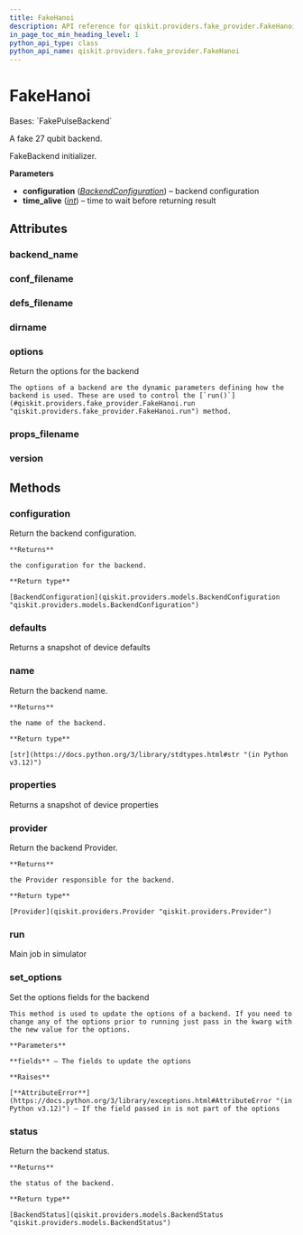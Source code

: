 ```yaml
---
title: FakeHanoi
description: API reference for qiskit.providers.fake_provider.FakeHanoi
in_page_toc_min_heading_level: 1
python_api_type: class
python_api_name: qiskit.providers.fake_provider.FakeHanoi
---
```


# FakeHanoi

<Class id="qiskit.providers.fake_provider.FakeHanoi" isDedicatedPage={true} github="https://github.com/qiskit/qiskit/tree/stable/0.25/qiskit/providers/fake_provider/backends/hanoi/fake_hanoi.py" signature="qiskit.providers.fake_provider.FakeHanoi">
  Bases: `FakePulseBackend`

  A fake 27 qubit backend.

  FakeBackend initializer.

  **Parameters**

  *   **configuration** ([*BackendConfiguration*](qiskit.providers.models.BackendConfiguration "qiskit.providers.models.BackendConfiguration")) – backend configuration
  *   **time\_alive** ([*int*](https://docs.python.org/3/library/functions.html#int "(in Python v3.12)")) – time to wait before returning result

  ## Attributes

  ### backend\_name

  <Attribute id="qiskit.providers.fake_provider.FakeHanoi.backend_name" attributeValue="'fake_hanoi'" />

  ### conf\_filename

  <Attribute id="qiskit.providers.fake_provider.FakeHanoi.conf_filename" attributeValue="'conf_hanoi.json'" />

  ### defs\_filename

  <Attribute id="qiskit.providers.fake_provider.FakeHanoi.defs_filename" attributeValue="'defs_hanoi.json'" />

  ### dirname

  <Attribute id="qiskit.providers.fake_provider.FakeHanoi.dirname" attributeValue="'/home/runner/work/qiskit/qiskit/.tox/docs/lib/python3.9/site-packages/qiskit/providers/fake_provider/backends/hanoi'" />

  ### options

  <Attribute id="qiskit.providers.fake_provider.FakeHanoi.options">
    Return the options for the backend

    The options of a backend are the dynamic parameters defining how the backend is used. These are used to control the [`run()`](#qiskit.providers.fake_provider.FakeHanoi.run "qiskit.providers.fake_provider.FakeHanoi.run") method.
  </Attribute>

  ### props\_filename

  <Attribute id="qiskit.providers.fake_provider.FakeHanoi.props_filename" attributeValue="'props_hanoi.json'" />

  ### version

  <Attribute id="qiskit.providers.fake_provider.FakeHanoi.version" attributeValue="1" />

  ## Methods

  ### configuration

  <Function id="qiskit.providers.fake_provider.FakeHanoi.configuration" signature="configuration()">
    Return the backend configuration.

    **Returns**

    the configuration for the backend.

    **Return type**

    [BackendConfiguration](qiskit.providers.models.BackendConfiguration "qiskit.providers.models.BackendConfiguration")
  </Function>

  ### defaults

  <Function id="qiskit.providers.fake_provider.FakeHanoi.defaults" signature="defaults()">
    Returns a snapshot of device defaults
  </Function>

  ### name

  <Function id="qiskit.providers.fake_provider.FakeHanoi.name" signature="name()">
    Return the backend name.

    **Returns**

    the name of the backend.

    **Return type**

    [str](https://docs.python.org/3/library/stdtypes.html#str "(in Python v3.12)")
  </Function>

  ### properties

  <Function id="qiskit.providers.fake_provider.FakeHanoi.properties" signature="properties()">
    Returns a snapshot of device properties
  </Function>

  ### provider

  <Function id="qiskit.providers.fake_provider.FakeHanoi.provider" signature="provider()">
    Return the backend Provider.

    **Returns**

    the Provider responsible for the backend.

    **Return type**

    [Provider](qiskit.providers.Provider "qiskit.providers.Provider")
  </Function>

  ### run

  <Function id="qiskit.providers.fake_provider.FakeHanoi.run" signature="run(run_input, **kwargs)">
    Main job in simulator
  </Function>

  ### set\_options

  <Function id="qiskit.providers.fake_provider.FakeHanoi.set_options" signature="set_options(**fields)">
    Set the options fields for the backend

    This method is used to update the options of a backend. If you need to change any of the options prior to running just pass in the kwarg with the new value for the options.

    **Parameters**

    **fields** – The fields to update the options

    **Raises**

    [**AttributeError**](https://docs.python.org/3/library/exceptions.html#AttributeError "(in Python v3.12)") – If the field passed in is not part of the options
  </Function>

  ### status

  <Function id="qiskit.providers.fake_provider.FakeHanoi.status" signature="status()">
    Return the backend status.

    **Returns**

    the status of the backend.

    **Return type**

    [BackendStatus](qiskit.providers.models.BackendStatus "qiskit.providers.models.BackendStatus")
  </Function>
</Class>


